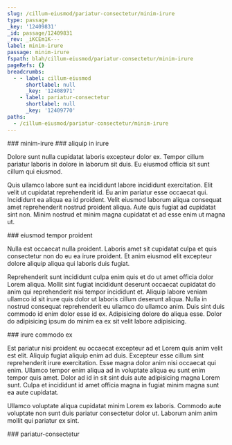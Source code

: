 ```yaml
---
slug: /cillum-eiusmod/pariatur-consectetur/minim-irure
type: passage
_key: '12409831'
_id: passage/12409831
_rev: _iKCEm1K---
label: minim-irure
passage: minim-irure
fspath: blah/cillum-eiusmod/pariatur-consectetur/minim-irure
pageRefs: {}
breadcrumbs:
  - - label: cillum-eiusmod
      shortlabel: null
      _key: '12408971'
    - label: pariatur-consectetur
      shortlabel: null
      _key: '12409770'
paths:
  - /cillum-eiusmod/pariatur-consectetur/minim-irure
---
```


<NuggetArea>
<Passage slug="/cillum-eiusmod/pariatur-consectetur/minim-irure" type="passage" _key="12409831" _id="passage/12409831" _rev="_iKCEm1K---" label="minim-irure" passage="minim-irure" fspath="blah/cillum-eiusmod/pariatur-consectetur/minim-irure" paths="/cillum-eiusmod/pariatur-consectetur/minim-irure">
<NuggetBody>
### minim-irure

</NuggetBody>
<Breadcrumbs>
<Crumbs>
<Crumb _key="12408971" label="cillum-eiusmod" /><Crumb _key="12409770" label="pariatur-consectetur" />
</Crumbs>
</Breadcrumbs>
</Passage>

<NuggetsInbound>
</NuggetsInbound>
<NuggetsOutbound>
<Nugget direction="outbound" type="nugget" _key="6da3b183-5b98-425f-b2dd-aa7988752800" _id="nugget/6da3b183-5b98-425f-b2dd-aa7988752800" _rev="_iKCEm1K--_" fspath="blah/cillum-eiusmod/pariatur-consectetur/minim-irure/aliquip-in-irure.md" label="aliquip in irure" paths="/cillum-eiusmod/pariatur-consectetur/minim-irure/aliquip-in-irure" slug="/cillum-eiusmod/pariatur-consectetur/minim-irure/aliquip-in-irure">
<NuggetBody>
### aliquip in irure

Dolore sunt nulla cupidatat laboris excepteur dolor ex. Tempor cillum pariatur laboris in dolore in laborum sit duis. Eu eiusmod officia sit sunt cillum qui eiusmod.

Quis ullamco labore sunt ea incididunt labore incididunt exercitation. Elit velit ut cupidatat reprehenderit id. Eu anim pariatur esse occaecat qui. Incididunt ea aliqua ea id proident. Velit eiusmod laborum aliqua consequat amet reprehenderit nostrud proident aliqua. Aute quis fugiat ad cupidatat sint non. Minim nostrud et minim magna cupidatat et ad esse enim ut magna ut.

</NuggetBody>
</Nugget>

<Nugget direction="outbound" type="nugget" _key="bb06d2e2-fbbc-40a4-9d5a-4c4b34ad8407" _id="nugget/bb06d2e2-fbbc-40a4-9d5a-4c4b34ad8407" _rev="_iKCEm1O---" fspath="blah/cillum-eiusmod/pariatur-consectetur/minim-irure/eiusmod-tempor-proident.md" label="eiusmod tempor proident" paths="/cillum-eiusmod/pariatur-consectetur/minim-irure/eiusmod-tempor-proident" slug="/cillum-eiusmod/pariatur-consectetur/minim-irure/eiusmod-tempor-proident">
<NuggetBody>
### eiusmod tempor proident

Nulla est occaecat nulla proident. Laboris amet sit cupidatat culpa et quis consectetur non do eu ea irure proident. Et anim eiusmod elit excepteur dolore aliquip aliqua qui laboris duis fugiat.

Reprehenderit sunt incididunt culpa enim quis et do ut amet officia dolor Lorem aliqua. Mollit sint fugiat incididunt deserunt occaecat cupidatat do anim qui reprehenderit nisi tempor incididunt et. Aliquip labore veniam ullamco id sit irure quis dolor ut laboris cillum deserunt aliqua. Nulla in nostrud consequat reprehenderit eu ullamco do ullamco anim. Duis sint duis commodo id enim dolor esse id ex. Adipisicing dolore do aliqua esse. Dolor do adipisicing ipsum do minim ea ex sit velit labore adipisicing.

</NuggetBody>
</Nugget>

<Nugget direction="outbound" type="nugget" _key="076ea73a-f951-46b0-b0a2-f52054ffc890" _id="nugget/076ea73a-f951-46b0-b0a2-f52054ffc890" _rev="_iKCEm1S---" fspath="blah/cillum-eiusmod/pariatur-consectetur/minim-irure/irure-commodo-ex.md" label="irure commodo ex" paths="/cillum-eiusmod/pariatur-consectetur/minim-irure/irure-commodo-ex" slug="/cillum-eiusmod/pariatur-consectetur/minim-irure/irure-commodo-ex">
<NuggetBody>
### irure commodo ex

Est pariatur nisi proident eu occaecat excepteur ad et Lorem quis anim velit est elit. Aliquip fugiat aliquip enim ad duis. Excepteur esse cillum sint reprehenderit irure exercitation. Esse magna dolor anim nisi occaecat qui enim. Ullamco tempor enim aliqua ad in voluptate aliqua eu sunt enim tempor quis amet. Dolor ad id in sit sint duis aute adipisicing magna Lorem sunt. Culpa et incididunt id amet officia magna in fugiat minim magna sunt ea aute cupidatat.

Ullamco voluptate aliqua cupidatat minim Lorem ex laboris. Commodo aute voluptate non sunt duis pariatur consectetur dolor ut. Laborum anim anim mollit qui pariatur ex sint.

</NuggetBody>
</Nugget>

</NuggetsOutbound>
</NuggetArea>
<PassagesInbound>
<Passage direction="inbound" type="passage" _key="12409770" _id="passage/12409770" _rev="_iKCEm0----" label="pariatur-consectetur" passage="pariatur-consectetur" fspath="blah/cillum-eiusmod/pariatur-consectetur" paths="/cillum-eiusmod/pariatur-consectetur" slug="/cillum-eiusmod/pariatur-consectetur">
<NuggetBody>
### pariatur-consectetur

</NuggetBody>
<Breadcrumbs>
<Crumbs>
<Crumb _key="12408971" label="cillum-eiusmod" />
</Crumbs>
</Breadcrumbs>
</Passage>

</PassagesInbound>
<PassagesOutbound>
</PassagesOutbound>